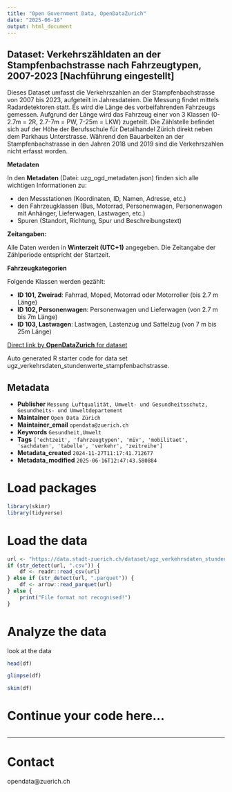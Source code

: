 ```yaml
---
title: "Open Government Data, OpenDataZurich"
date: "2025-06-16"
output: html_document
---
```


## Dataset: Verkehrszähldaten an der Stampfenbachstrasse nach Fahrzeugtypen, 2007-2023 [Nachführung eingestellt]


Dieses Dataset umfasst die Verkehrszahlen an der Stampfenbachstrasse von 2007 bis 2023, aufgeteilt in Jahresdateien. Die Messung findet mittels Radardetektoren statt. Es wird die Länge des vorbeifahrenden Fahrzeugs gemessen. Aufgrund der Länge wird das Fahrzeug einer von 3 Klassen (0-2.7m = 2R, 2.7-7m = PW, 7-25m = LKW) zugeteilt. Die Zählstelle befindet sich auf der Höhe der Berufsschule für Detailhandel Zürich direkt neben dem Parkhaus Unterstrasse. 
Während den Bauarbeiten an der Stampfenbachstrasse in den Jahren 2018 und 2019 sind die Verkehrszahlen nicht erfasst worden.


**Metadaten**


In den **Metadaten** (Datei: uzg_ogd_metadaten.json) finden sich alle wichtigen Informationen zu:

- den Messstationen (Koordinaten, ID, Namen, Adresse, etc.)
- den Fahrzeugklassen (Bus, Motorrad, Personenwagen, Personenwagen mit Anhänger, Lieferwagen, Lastwagen, etc.)
- Spuren (Standort, Richtung, Spur und Beschreibungstext)



[]()

**Zeitangaben:**


Alle Daten werden in **Winterzeit (UTC+1)** angegeben. Die Zeitangabe der Zählperiode entspricht der Startzeit.



[]()

**Fahrzeugkategorien**


Folgende Klassen werden gezählt:

- **ID 101, Zweirad**:
  Fahrrad, Moped, Motorrad oder Motorroller (bis 2.7 m Länge)
- **ID 102, Personenwagen**:
  Personenwagen und Lieferwagen (von 2.7 m bis 7m Länge)
- **ID 103, Lastwagen**: 
  Lastwagen, Lastenzug und Sattelzug (von 7 m bis 25m Länge)


[]()



[Direct link by **OpenDataZurich** for dataset](https://data.stadt-zuerich.ch/dataset/ugz_verkehrsdaten_stundenwerte_stampfenbachstrasse)

Auto generated R starter code for data set ugz_verkehrsdaten_stundenwerte_stampfenbachstrasse.

## Metadata

- **Publisher** `Messung Luftqualität, Umwelt- und Gesundheitsschutz, Gesundheits- und Umweltdepartement`
- **Maintainer** `Open Data Zürich`
- **Maintainer_email** `opendata@zuerich.ch`
- **Keywords** `Ge­sund­heit,Umwelt`
- **Tags** `['echtzeit', 'fahrzeugtypen', 'miv', 'mobilitaet', 'sachdaten', 'tabelle', 'verkehr', 'zeitreihe']`
- **Metadata_created** `2024-11-27T11:17:41.712677`
- **Metadata_modified** `2025-06-16T12:47:43.580884`


# Load packages

```r
library(skimr)
library(tidyverse)
```

# Load the data

```r
url <- "https://data.stadt-zuerich.ch/dataset/ugz_verkehrsdaten_stundenwerte_stampfenbachstrasse/download/ugz_ogd_traffic_h1_2014.csv"
if (str_detect(url, ".csv")) {
    df <- readr::read_csv(url)
} else if (str_detect(url, ".parquet")) {
    df <- arrow::read_parquet(url)
} else {
    print("File format not recognised!")
}
```

# Analyze the data

look at the data
```r
head(df)
```

```r
glimpse(df)
```

```r
skim(df)
```

# Continue your code here...

```r

```

------------------------------------------------------------------------

# Contact

opendata@zuerich.ch
